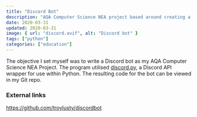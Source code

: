 ```yaml
---
title: "Discord Bot"
description: "AQA Computer Science NEA project based around creating a Discord bot."
date: 2020-03-31
updated: 2020-03-31
image: { url: "discord.avif", alt: "Discord bot" }
tags: ["python"]
categories: ["education"]
---
```


The objective I set myself was to write a Discord bot as my AQA Computer Science NEA Project. The program utilised [discord.py](https://github.com/Rapptz/discord.py), a Discord API wrapper for use within Python. The resulting code for the bot can be viewed in my Git repo.

### External links

https://github.com/troylusty/discordbot
